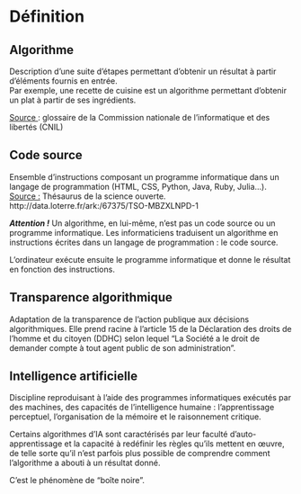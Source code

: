 # Définition


## Algorithme

Description d'une suite d'étapes permettant d'obtenir un résultat à partir d'éléments fournis en entrée. \
Par exemple, une recette de cuisine est un algorithme permettant d'obtenir un plat à partir de ses ingrédients.

<span style="text-decoration:underline;">Source </span>: glossaire de la Commission nationale de l’informatique et des libertés (CNIL)


## Code source

Ensemble d’instructions composant un programme informatique dans un langage de programmation (HTML, CSS, Python, Java, Ruby, Julia…).<span style="text-decoration:underline;"> \
Source :</span> Thésaurus de la science ouverte. http://data.loterre.fr/ark:/67375/TSO-MBZXLNPD-1

**_Attention !_** Un algorithme, en lui-même, n’est pas un code source ou un programme informatique. Les informaticiens traduisent un algorithme en instructions écrites dans un langage de programmation : le code source.

L’ordinateur exécute ensuite le programme informatique et donne le résultat en fonction des instructions.


## Transparence algorithmique

Adaptation de la transparence de l’action publique aux décisions algorithmiques. Elle prend racine à l’article 15 de la Déclaration des droits de l’homme et du citoyen (DDHC) selon lequel “La Société a le droit de demander compte à tout agent public de son administration”.


## Intelligence artificielle 

Discipline reproduisant à l’aide des programmes informatiques exécutés par des machines, des capacités de l’intelligence humaine : l’apprentissage perceptuel, l’organisation de la mémoire et le raisonnement critique. 

Certains algorithmes d’IA sont caractérisés par leur faculté d’auto-apprentissage et la capacité à redéfinir les règles qu’ils mettent en œuvre, de telle sorte qu’il n’est parfois plus possible de comprendre comment l’algorithme a abouti à un résultat donné.

C’est le phénomène de “boîte noire”.